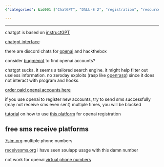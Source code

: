 ```yaml
---
{"categories": &id001 ["ChatGPT", "DALL-E 2", "registration", "resources", "discord chats", "search engines", "paid sources"], "category": "Account Registration", "date": "2022-12-05 07:56:29", "description": "This article provides various resources for registering OpenAI's ChatGPT and DALL-E 2 accounts. The resources include discord chats, search engines, paid sources, SMS platforms, tutorials, and warnings about possible blocking during the registration process.", "tags": *id001, "title": "openai codex chatgpt dalle-2 account registration"}

---
```


------

chatgpt is based on [instructGPT](https://gpt3demo.com/apps/instructgpt)

[chatgpt interface](https://chat.openai.com/chat)

there are discord chats for [openai](https://discord.gg/openai) and hackthebox

consider [bugmenot](http://bugmenot.com/view/openai.com) to find openai accounts?

chatgpt sucks. it seems a tailored search engine. it might help filter out useless information. no zeroday exploits (rasp like [openrasp](https://github.com/baidu/openrasp)) since it does not interact with program and hooks.

[order paid openai accounts here](https://eylink.cn/)

if you use openai to register new accounts, try to send sms successfully (may not receive sms even sent) multiple times, you will be blocked

[tutorial](https://www.modb.pro/db/573022) on how to use [this platform](https://sms-activate.org/cn) for openai registration

## free sms receive platforms

[7sim.org](https://7sim.org/) multiple phone numbers

[receivesms.org](https://www.receivesms.org/swedish-number/3645/) i have seen soulapp usage with this damn number

not work for openai [virtual phone numbers](https://smsreceivefree.com/country/usa)

